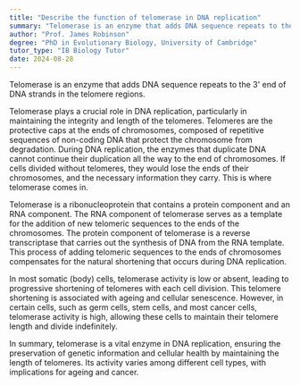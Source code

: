 ```yaml
---
title: "Describe the function of telomerase in DNA replication"
summary: "Telomerase is an enzyme that adds DNA sequence repeats to the 3' end of DNA strands in the telomere regions."
author: "Prof. James Robinson"
degree: "PhD in Evolutionary Biology, University of Cambridge"
tutor_type: "IB Biology Tutor"
date: 2024-08-28
---
```


Telomerase is an enzyme that adds DNA sequence repeats to the 3' end of DNA strands in the telomere regions.

Telomerase plays a crucial role in DNA replication, particularly in maintaining the integrity and length of the telomeres. Telomeres are the protective caps at the ends of chromosomes, composed of repetitive sequences of non-coding DNA that protect the chromosome from degradation. During DNA replication, the enzymes that duplicate DNA cannot continue their duplication all the way to the end of chromosomes. If cells divided without telomeres, they would lose the ends of their chromosomes, and the necessary information they carry. This is where telomerase comes in.

Telomerase is a ribonucleoprotein that contains a protein component and an RNA component. The RNA component of telomerase serves as a template for the addition of new telomeric sequences to the ends of the chromosomes. The protein component of telomerase is a reverse transcriptase that carries out the synthesis of DNA from the RNA template. This process of adding telomeric sequences to the ends of chromosomes compensates for the natural shortening that occurs during DNA replication.

In most somatic (body) cells, telomerase activity is low or absent, leading to progressive shortening of telomeres with each cell division. This telomere shortening is associated with ageing and cellular senescence. However, in certain cells, such as germ cells, stem cells, and most cancer cells, telomerase activity is high, allowing these cells to maintain their telomere length and divide indefinitely.

In summary, telomerase is a vital enzyme in DNA replication, ensuring the preservation of genetic information and cellular health by maintaining the length of telomeres. Its activity varies among different cell types, with implications for ageing and cancer.
    